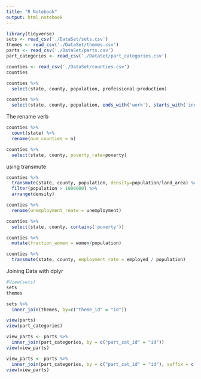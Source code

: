 ```yaml
---
title: "R Notebook"
output: html_notebook
---
```



```r
library(tidyverse)
sets <- read_csv('./DataSet/sets.csv')
themes <- read_csv('./DataSet/themes.csv')
parts <- read_csv('./DataSet/parts.csv')
part_categories <- read_csv('./DataSet/part_categories.csv')

```

```r

counties <- read_csv('./DataSet/counties.csv')
counties

counties %>%
  select(state, county, population, professional:production)

counties %>%
  select(state, county, population, ends_with('work'), starts_with('income'))

```

The rename verb
```r
counties %>%
  count(state) %>%
  rename(num_counties = n)

counties %>%
  select(state, county, poverty_rate=poverty)

```

using transmute
```r
counties %>%
  transmute(state, county, population, density=population/land_area) %>%
  filter(population > 1000000) %>%
  arrange(density)

```

```r
counties %>%
  rename(unemployment_reate = unemployment)

counties %>%
  select(state, county, contains('poverty'))

```

```r
counties %>%
  mutate(fraction_women = women/population)

counties %>%
  transmute(state, county, employment_rate = employed / population)

```

Joining Data with dplyr
```r
#View(sets)
sets
themes
```

```r
sets %>%
  inner_join(themes, by=c("theme_id" = "id"))
```


```r
view(parts)
view(part_categories)

view_parts <- parts %>%
  inner_join(part_categories, by = c("part_cat_id" = "id"))
view(view_parts)

view_parts <- parts %>%
  inner_join(part_categories, by = c("part_cat_id" = "id"), suffix = c("_parts", "_parts_categories"))
view(view_parts)

```



